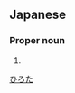 ==Japanese==
{{ja-kanjitab|弘|田}}

===Proper noun===
{{ja-pos|proper|ひろた}}

# {{surname|lang=ja}}

[[Category:Japanese surnames|ひろた]]